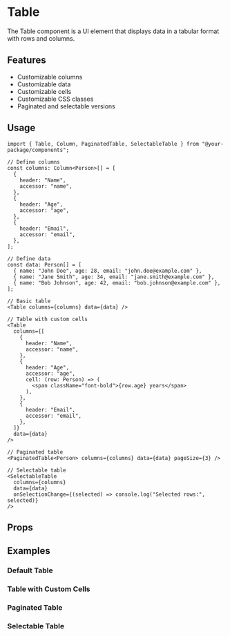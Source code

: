 
<Meta of={TableStories} />

# Table

The Table component is a UI element that displays data in a tabular format with rows and columns.

## Features

- Customizable columns
- Customizable data
- Customizable cells
- Customizable CSS classes
- Paginated and selectable versions

## Usage

```tsx
import { Table, Column, PaginatedTable, SelectableTable } from "@your-package/components";

// Define columns
const columns: Column<Person>[] = [
  {
    header: "Name",
    accessor: "name",
  },
  {
    header: "Age",
    accessor: "age",
  },
  {
    header: "Email",
    accessor: "email",
  },
];

// Define data
const data: Person[] = [
  { name: "John Doe", age: 28, email: "john.doe@example.com" },
  { name: "Jane Smith", age: 34, email: "jane.smith@example.com" },
  { name: "Bob Johnson", age: 42, email: "bob.johnson@example.com" },
];

// Basic table
<Table columns={columns} data={data} />

// Table with custom cells
<Table
  columns={[
    {
      header: "Name",
      accessor: "name",
    },
    {
      header: "Age",
      accessor: "age",
      cell: (row: Person) => (
        <span className="font-bold">{row.age} years</span>
      ),
    },
    {
      header: "Email",
      accessor: "email",
    },
  ]}
  data={data}
/>

// Paginated table
<PaginatedTable<Person> columns={columns} data={data} pageSize={3} />

// Selectable table
<SelectableTable
  columns={columns}
  data={data}
  onSelectionChange={(selected) => console.log("Selected rows:", selected)}
/>
```

## Props

<Controls />

## Examples

### Default Table

<Story of={TableStories.Default} />

### Table with Custom Cells

<Story of={TableStories.WithCustomCell} />

### Paginated Table

<Story of={TableStories.Paginated} />

### Selectable Table

<Story of={TableStories.Selectable} />
